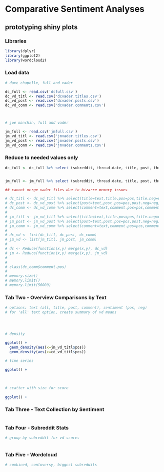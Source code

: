 # Comparative Sentiment Analyses 
## prototyping shiny plots

### Libraries

```r
library(dplyr)
library(ggplot2)
library(wordcloud2)
```


### Load data

```r

# dave chapelle, full and vader

dc_full <- read.csv('dcfull.csv')
dc_vd_titl <- read.csv('dcvader.titles.csv')
dc_vd_post <- read.csv('dcvader.posts.csv')
dc_vd_comm <- read.csv('dcvader.comments.csv')



# joe manchin, full and vader

jm_full <- read.csv('jmfull.csv')
jm_vd_titl <- read.csv('jmvader.titles.csv')
jm_vd_post <- read.csv('jmvader.posts.csv')
jm_vd_comm <- read.csv('jmvader.comments.csv')

```


### Reduce to needed values only

```r

dc_full <- dc_full %>% select (subreddit, thread.date, title, post, thread.score, thread.number.comments, comment.date, comment, comment.score, comment_id)


jm_full <- jm_full %>% select (subreddit, thread.date, title, post, thread.score, thread.number.comments, comment.date, comment, comment.score, comment_id)


```


```r

## cannot merge vader files due to bizarre memory issues

# dc_titl <- dc_vd_titl %>% select(title=text,title.pos=pos,title.neg=neg)
# dc_post <- dc_vd_post %>% select(post=text,post.pos=pos,post.neg=neg)
# dc_comm <- dc_vd_comm %>% select(comment=text,comment.pos=pos,comment.neg=neg)
# 
# jm_titl <- jm_vd_titl %>% select(title=text,title.pos=pos,title.neg=neg)
# jm_post <- jm_vd_post %>% select(post=text,post.pos=pos,post.neg=neg)
# jm_comm <- jm_vd_comm %>% select(comment=text,comment.pos=pos,comment.neg=neg)
# 
# dc_vd <- list(dc_titl, dc_post, dc_comm)
# jm_vd <- list(jm_titl, jm_post, jm_comm)
#   
# dc <- Reduce(function(x,y) merge(x,y), dc_vd)
# jm <- Reduce(function(x,y) merge(x,y), jm_vd)
# 
# 
# class(dc_comm$comment.pos)
# 
# memory.size()
# memory.limit()
# memory.limit(56000)

```


### Tab Two - Overview Comparisons by Text

```r
# options: text (all, title, post, comment), sentiment (pos, neg)
# for 'all' text option, create summary of vd means 




# density

ggplot() + 
  geom_density(aes(x=jm_vd_titl$pos))
  geom_density(aes(x=cd_vd_titl$pos))
    
# time series

ggplot() +   
  
  
  
# scatter with size for score 
  
ggplot() + 


```


### Tab Three - Text Collection by Sentiment

```r





```


### Tab Four - Subreddit Stats

```r

# group by subreddit for vd scores 



```


### Tab Five - Wordcloud

```r

# combined, contoversy, biggest subreddits 





```

